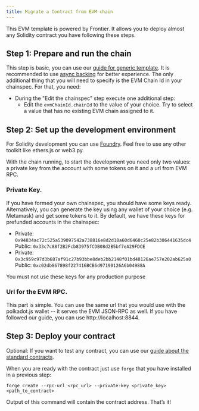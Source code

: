 ```yaml
---
title: Migrate a Contract from EVM chain
---
```


This EVM template is powered by Frontier. It allows you to deploy almost any Solidity contract you have following these steps.

## Step 1: Prepare and run the chain

This step is basic, you can use our [guide for generic template](index). It is recommended to use [async backing](async_backing) for better experience.
The only additional thing that you will need to specify is the EVM Chain Id in your chainspec. For that, you need:

* During the "Edit the chainspec" step execute one additional step:
  * Edit the `evmChainId.chainId` to the value of your choice. Try to select a value that has no existing EVM chain assigned to it.

## Step 2: Set up the development environment

For Solidity development you can use [Foundry](https://book.getfoundry.sh/getting-started/installation). Feel free to use any other toolkit like ethers.js or web3.py.

With the chain running, to start the development you need only two values: a private key from the account with some tokens on it and a url from EVM RPC.

### Private Key.
If you have formed your own chainspec, you should have some keys ready. Alternatively, you can generate the key using any wallet of your choice (e.g. Metamask) and get some tokens to it. By default, we have these keys for prefunded accounts in the chainspec:

* Private: `0x94834ac72c525a539097542a738816e8d2d18a60d6460c25e82b306441635dc4`
   Public: `0x33c7c88f2B2Fcb83975fCDB08d2B5bf7eA29FDCE`
* Private: `0x3c959c97d3b687af91c27b93bbe8deb2bb2148f01bd48126ae757e202ab625a0`
   Public: `0xc02db867898f227416BCB6d97190126A6b04988A`

<Callout type='warn'>
You must not use these keys for any production purpose
</Callout>

### Url for the EVM RPC.

This part is simple. You can use the same url that you would use with the polkadot.js wallet -- it serves the EVM JSON-RPC as well. If you have followed our guide, you can use http://localhost:8844.

## Step 3: Deploy your contract

Optional: If you want to test any contract, you can use our [guide about the standard contracts](https://docs.openzeppelin.com/contracts/5.x/#foundry_git).

When you are ready with the contract just use `forge` that you have installed in a previous step:
```
forge create --rpc-url <rpc_url> --private-key <private_key> <path_to_contract>
```

Output of this command will contain the contract address. That’s it!

